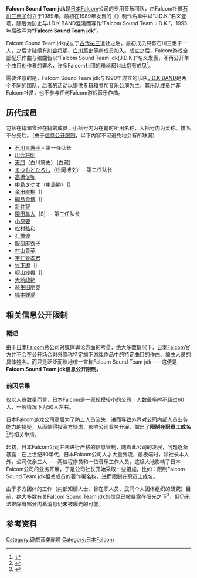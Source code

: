 {{About|日本Falcom游戏公司的专用音乐团队|JDK的其他含义|Jdk (消歧义)}}

{{NoteTA
| G1 = Games
}}

'''Falcom Sound Team jdk'''是[[日本Falcom|日本Falcom]]公司的专用音乐团队，由Falcom社员[[石川三惠子|石川三惠子]]创立于1989年。最初在1989年发售的《{{lj|STAR TRADER|スタートレーダー}}》制作名单中以“J.D.K.”名义登场，随后为防止与J.D.K.BAND混淆而写作“Falcom Sound Team J.D.K.”，1995年后改写为'''“Falcom Sound Team jdk”'''。

Falcom Sound Team jdk成立于[[古代祐三|古代祐三]]退社之后，最初成员只有石川三惠子一人，之后才陆续有[[川合将明|川合将明]]、[[天門_(作曲家)|白川篤史]]等新成员加入。成立之后，Falcom游戏全部配乐作曲与编曲皆以“Falcom Sound Team jdk(J.D.K.)”名义发表，不再公开单个曲目创作者的署名，许多Falcom社团的粉丝都对此抱有成见<ref>{{cite web|author=寅吉|title=Falcom本世纪伊苏+轨迹系列匿名作曲者全泄露|url=https://www.bilibili.com/video/av48593129|date=2019-04-07|website=[[bilibili|bilibili]]|accessdate=2019-07-12|archive-date=2019-07-12|archive-url=https://web.archive.org/web/20190712131708/https://www.bilibili.com/video/av48593129|dead-url=no}}</ref>。

需要注意的是，Falcom Sound Team jdk与1990年成立的乐队[[J.D.K.BAND|J.D.K.BAND]]是两个不同的团队，后者的活动以提供专辑和参加音乐公演为主，其乐队成员并非Falcom社员，也不参与任何Falcom游戏音乐作曲。

== 历代成员 ==
包括在籍和曾经在籍的成员，小括号内为在籍时所用名称，大括号内为爱称。排名不分先后。（由于[[#相关信息公开限制|信息公开限制]]，以下内容不可避免地会有所缺漏）

* [[石川三惠子|石川三惠子]] - 第一任队长
* [[川合将明|川合将明]]
* [[天門_(作曲家)|天門]]（白川篤史）｛白藏｝
* [[まつもとひろし|まつもとひろし]]（松岡博文） - 第二任队长
* [[高橋俊弥|高橋俊弥]]
* [[中島タケオ|中島タケオ]]（中島勝）｛{{lang|ja|マサル}}｝
* [[金田直樹|金田直樹]]｛{{lang|ja|キム}}｝
* [[綱島貴博|綱島貴博]]｛{{lang|ja|タカ坊}}｝
* [[新井智_(作曲家)|新井智]]
* [[園田隼人|園田隼人]]｛S｝ - 第三任队长
* [[小原要|小原要]]
* [[松村弘和|松村弘和]]
* [[石橋渡|石橋渡]]
* [[服部麻衣子|服部麻衣子]]
* [[村山貴英|村山貴英]]
* [[宇仁菅孝宏|宇仁菅孝宏]]
* [[竹下遼|竹下遼]]｛{{lang|ja|たけたけ}}｝
* [[籾山紗希|籾山紗希]]｛{{lang|ja|モミコ}}｝
* [[大崎政範|大崎政範]]
* [[萩生田朋克|萩生田朋克]]
* [[橋本鍾愛|橋本鍾愛]]

== 相关信息公开限制 ==

=== 概述 ===
由于[[日本Falcom|日本Falcom]]总公司对媒体舆论方面的考量，绝大多数情况下，[[日本Falcom|日本Falcom]]官方并不会在公开场合对外宣称特定旗下游戏作品中的特定曲目的作曲、编曲人员的具体姓名。而只是泛泛而谈地统一宣称Falcom Sound Team jdk——这便是'''Falcom Sound Team jdk信息公开限制。'''

=== 前因后果 ===
仅以人员数量而言，日本Falcom是一家规模较小的公司，人数最多时不超过60人，一般情况下为50人左右。

日本Falcom游戏公司高层为了防止人员流失，进而导致外界对公司内部人员业务能力的猜疑，从而使得投资方疑虑、影响公司业务开展，做出了'''限制在职员工成名'''<ref>{{cite web |script-title=ja:【ゲームの企画書】激動のゲーム業界を“変わらないこと”で生き抜いてきた日本ファルコムのスゴさとは？【業界初、加藤会長×近藤社長対談】 |trans-title=日本Falcom在动荡不安的环境中如何幸存? |url=https://news.denfaminicogamer.jp/projectbook/180724 |website=電ファミニコゲーマー – ゲームの面白い記事読んでみない？ |accessdate=2020-02-11 |language=ja |date=2018-07-24 |archive-date=2020-03-05 |archive-url=https://web.archive.org/web/20200305074152/https://news.denfaminicogamer.jp/projectbook/180724 |dead-url=no }}</ref>的相关举措。

起初，日本Falcom公司并未进行严格的信息管制，随着此公司的发展，问题逐渐暴露：在上世纪80年代，日本Falcom公司人才大量外流，最极端时，除社长本人外，公司仅余三人——两位程序员和一位音乐工作人员，这极大地影响了日本Falcom公司的业务开展，于是公司社长开始采取一些措施，比如：限制Falcom Sound Team jdk相关成员的著作署名权，进而限制在职员工成名。

由于多方团体的工作（内部知情人士、曾在职人员、民间个人团体组织的研究）目前，绝大多数有关Falcom Sound Team jdk的信息已被暴露在阳光之下<ref>{{cite web |author1=寅吉 |title=本世纪伊苏&轨迹系列配乐作者全破解？！近15年jdk内部代码与作曲&编曲者一览 |url=https://site.douban.com/120173/widget/notes/13608443/note/703546542/ |website=site.douban.com |accessdate=2020-02-11 |date=2019-01-12 |archive-date=2019-07-14 |archive-url=https://web.archive.org/web/20190714051755/https://site.douban.com/120173/widget/notes/13608443/note/703546542/ |dead-url=no }}</ref>，但仍无法排除有部分内幕消息仍未被曝光的可能。

== 参考资料 ==
{{Reflist}}
<!--
*https://web.archive.org/web/20020810153921/http://www.twin.ne.jp/~hirosi-m/rabsaris/rab_orei.html
*ISBN 978-4-04-989514-6
-->
{{Falcom}}
[[Category:遊戲音樂團體|Category:遊戲音樂團體]]
[[Category:日本Falcom|Category:日本Falcom]]